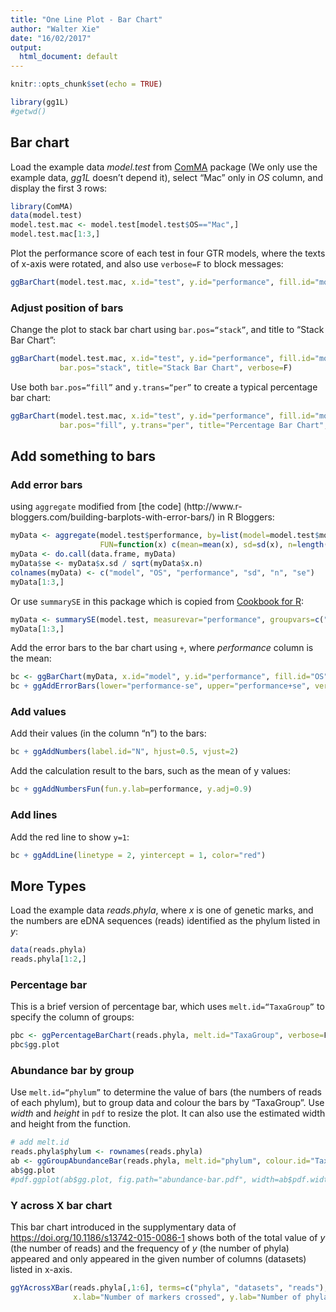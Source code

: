 ```yaml
---
title: "One Line Plot - Bar Chart"
author: "Walter Xie"
date: "16/02/2017"
output:
  html_document: default
---
```


```r
knitr::opts_chunk$set(echo = TRUE)
```


```r
library(gg1L)
#getwd()
```

## Bar chart

Load the example data *model.test* from [ComMA](https://github.com/walterxie/ComMA) package (We only use the example data, *gg1L* doesn't depend it), select "Mac" only in *OS* column, and display the first 3 rows:

```r
library(ComMA)
data(model.test)
model.test.mac <- model.test[model.test$OS=="Mac",]
model.test.mac[1:3,]
```

Plot the performance score of each test in four GTR models, where the texts of x-axis were rotated, and also use <code>verbose=F</code> to block messages:

```r
ggBarChart(model.test.mac, x.id="test", y.id="performance", fill.id="model", x.text.angle=90, verbose=F)
```

### Adjust position of bars

Change the plot to stack bar chart using <code>bar.pos="stack"</code>, and title to "Stack Bar Chart":

```r
ggBarChart(model.test.mac, x.id="test", y.id="performance", fill.id="model", x.text.angle=90, 
           bar.pos="stack", title="Stack Bar Chart", verbose=F)
```

Use both <code>bar.pos="fill"</code> and <code>y.trans="per"</code> to create a typical percentage bar chart:

```r
ggBarChart(model.test.mac, x.id="test", y.id="performance", fill.id="model", x.text.angle=90, 
           bar.pos="fill", y.trans="per", title="Percentage Bar Chart", verbose=F)
```

## Add something to bars

### Add error bars

 using <code>aggregate</code> modified from [the code] (http://www.r-bloggers.com/building-barplots-with-error-bars/) in R Bloggers:

```r
myData <- aggregate(model.test$performance, by=list(model=model.test$model,OS=model.test$OS), 
                    FUN=function(x) c(mean=mean(x), sd=sd(x), n=length(x)))
myData <- do.call(data.frame, myData)
myData$se <- myData$x.sd / sqrt(myData$x.n)
colnames(myData) <- c("model", "OS", "performance", "sd", "n", "se")
myData[1:3,]
```

Or use <code>summarySE</code> in this package which is copied from [Cookbook for R](http://www.cookbook-r.com/Manipulating_data/Summarizing_data/):

```r
myData <- summarySE(model.test, measurevar="performance", groupvars=c("model", "OS"))
myData[1:3,]
```

Add the error bars to the bar chart using <code>+</code>, where *performance* column is the mean:

```r
bc <- ggBarChart(myData, x.id="model", y.id="performance", fill.id="OS", y.lab="performance", title="", verbose=F) 
bc + ggAddErrorBars(lower="performance-se", upper="performance+se", verbose=F)
```

### Add values

Add their values (in the column "n") to the bars:

```r
bc + ggAddNumbers(label.id="N", hjust=0.5, vjust=2)
```

Add the calculation result to the bars, such as the mean of y values:

```r
bc + ggAddNumbersFun(fun.y.lab=performance, y.adj=0.9)
```

### Add lines

Add the red line to show <code>y=1</code>:

```r
bc + ggAddLine(linetype = 2, yintercept = 1, color="red")
```

<!-- bug
```r
bc + ggAddLine(smooth.method = "lm")
```
--> 

## More Types

Load the example data *reads.phyla*, where *x* is one of genetic marks, and the numbers are eDNA sequences (reads) identified as the phylum listed in *y*:

```r
data(reads.phyla)
reads.phyla[1:2,]
```

### Percentage bar

This is a brief version of percentage bar, which uses <code>melt.id="TaxaGroup"</code> to specify the column of groups:

```r
pbc <- ggPercentageBarChart(reads.phyla, melt.id="TaxaGroup", verbose=F)
pbc$gg.plot
```

### Abundance bar by group

Use <code>melt.id="phylum"</code> to determine the value of bars (the numbers of reads of each phylum), but to group data and colour the bars by "TaxaGroup". Use *width* and *height* in <code>pdf</code> to resize the plot. It can also use the estimated width and height from the function.

```r
# add melt.id
reads.phyla$phylum <- rownames(reads.phyla)
ab <- ggGroupAbundanceBar(reads.phyla, melt.id="phylum", colour.id="TaxaGroup", legend.row=1, verbose=F)
ab$gg.plot
#pdf.ggplot(ab$gg.plot, fig.path="abundance-bar.pdf", width=ab$pdf.width, height=ab$pdf.height)
```


### Y across X bar chart

This bar chart introduced in the supplymentary data of <https://doi.org/10.1186/s13742-015-0086-1> shows both of the total value of *y* (the number of reads) and the frequency of *y* (the number of phyla) appeared and only appeared in the given number of columns (datasets) listed in x-axis.  

```r
ggYAcrossXBar(reads.phyla[,1:6], terms=c("phyla", "datasets", "reads"), title="", 
              x.lab="Number of markers crossed", y.lab="Number of phyla/reads", verbose=F)
```







